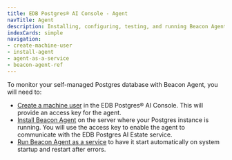 ```yaml
---
title: EDB Postgres® AI Console - Agent
navTitle: Agent
description: Installing, configuring, testing, and running Beacon Agent
indexCards: simple
navigation:
- create-machine-user
- install-agent
- agent-as-a-service
- beacon-agent-ref
---
```


To monitor your self-managed Postgres database with Beacon Agent, you will need to:

*  [Create a machine user](create-machine-user) in the EDB Postgres® AI Console. This will provide an access key for the agent.
*  [Install Beacon Agent](install-agent) on the server where your Postgres instance is running. You will use the access key to enable the agent to communicate with the EDB Postgres AI Estate service.
*  [Run Beacon Agent as a service](agent-as-a-service) to have it start automatically on system startup and restart after errors.

